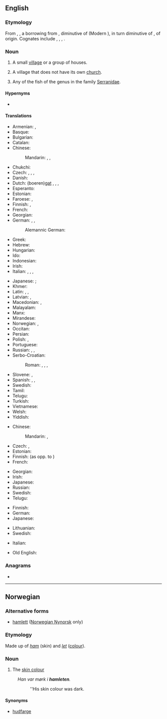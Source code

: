 {{also|Hamlet|HAMLET}}
==English==
{{wikipedia|Hamlet (place)}}

===Etymology===
From {{inh|en|enm|hamlet}}, {{m|enm|hamelet}}, a borrowing from {{der|en|fro|hamelet}}, diminutive of {{der|en|fro|hamel}} (Modern {{cog|fr|hameau}}), in turn diminutive of {{der|en|fro|ham}}, of {{etyl|gem|en}} origin. Cognates include {{cog|en|home}}, {{cog|nl|heem}}, {{cog|de|Heim}}, {{cog|ang|hām}}.

===Noun===
{{en-noun}}

# A small [[village]] or a group of houses.
# {{lb|en|British}} A village that does not have its own [[church]].
# Any of the fish of the genus {{taxlink|Hypoplectrus|genus|noshow=1}} in the family [[Serranidae]].

====Hypernyms====
* {{sense|small village}} {{l|en|settlement}}

====Translations====
{{trans-top|small village}}
* Armenian: {{t+|hy|շեն}}, {{t+|hy|գյուղակ}}
* Basque: {{t|eu|herrixka}}
* Bulgarian: {{t|bg|селце|n}}
* Catalan: {{t|ca|poblet|m}}
* Chinese:
*: Mandarin: {{t+|cmn|村莊}}, {{t+|cmn|村庄|tr=cūnzhuāng}}, {{t|cmn|小村|tr=xiǎocūn}}
* Chukchi: {{t|ckt|нымным|tr=nymnym}}
* Czech: {{t+|cs|osada|f}}, {{t+|cs|víska|f}}, {{t|cs|dědinka|f}}, {{t|cs|kolonie|f}}
* Danish: {{t+|da|landsby}}
* Dutch: (boeren)[[gat]] {{g|n}}, {{t+|nl|gehucht|n}}, {{t+|nl|negorij}}, {{t+|nl|uithoek}}
* Esperanto: {{t|eo|vilaĝeto}}
* Estonian: {{t+|et|küla}}
* Faroese: {{t|fo|bygd|f}}, {{t|fo|smábygd|f}}
* Finnish: {{t+|fi|pikkukylä}}, {{t+|fi|kyläpahanen}}
* French: {{t+|fr|hameau|m}}
* Georgian: {{t|ka|სოფელი}}
* German: {{t+|de|Weiler|m}}, {{t+|de|Dorf|n}}, {{qualifier|pejorative}} {{t+|de|Kaff|n}}
*: Alemannic German: {{t|gsw|Wihr}}
* Greek: {{t+|el|χωριουδάκι|n}}
* Hebrew: {{t|he|כפרון|m|tr=kfarón}}
* Hungarian: {{t+|hu|falucska}}
* Ido: {{t+|io|vilajeto}}
* Indonesian: {{t+|id|kampung}}
* Irish: {{t|ga|gráig|f}}
* Italian: {{t+|it|casale|m}}, {{t+|it|borgata|f}}, {{t+|it|frazione|f}}, {{t+|it|borgo|m}}
{{trans-mid}}
* Japanese: {{qualifier|a small village}} {{t|ja|村落|tr=sonraku}}; {{qualifier|a group of houses}} {{t+|ja|集落|tr=shūraku}}
* Khmer: {{t|km|កូនភូមិ|tr=koon pʰuumi’}}
* Latin: {{t+|la|vīcus|m}}, {{t|la|vīculus|m}},
* Latvian: {{t+|lv|sādža|f}}, {{t|lv|ciems|m}}
* Macedonian: {{t|mk|заселок|m}}, {{t|mk|селце|n}}
* Malayalam: {{t-needed|ml}}
* Manx: {{t|gv|balley beg|m}}
* Mirandese: {{t|mwl|aldé|f}}
* Norwegian: {{t+|no|landsby}}, {{t+|no|grend}}
* Occitan: {{t+|oc|masatge}}
* Persian: {{t+|fa|دهکده|tr=dehkade}}
* Polish: {{t+|pl|przysiółek|m}}, {{t+|pl|sioło|n}}
* Portuguese: {{t+|pt|aldeia|f}}
* Russian: {{t+|ru|дереву́шка|f}}, {{t+|ru|ху́тор|m}}, {{t+|ru|сельцо́|n}}
* Serbo-Croatian:
*: Roman: {{t|sh|zaseok|m}}, {{t+|sh|naselje|n}}, {{t+|sh|seoce|n}}, {{t+|sh|zaselak|m}}
* Slovene: {{t|sl|vasica|f}}, {{t|sl|zaselek|m}}
* Spanish: {{t|es|aldehuela|f}}, {{t+|es|caserío|m}}, {{t+|es|aldea|f}}
* Swedish: {{t+|sv|by|c}}
* Tamil: {{t-needed|ta}}
* Telugu: {{t+|te|పల్లెటూరు}}
* Turkish: {{t+|tr|mezra}}
* Vietnamese: {{t+|vi|xóm}}
* Welsh: {{t|cy|[[pentref]] [[bach]]|m}}
* Yiddish: {{t|yi|דערפֿל|n}}
{{trans-bottom}}

{{trans-top|village without its own church}}
* Chinese:
*: Mandarin: {{t|cmn|部落無教會的小村莊}}, {{t|cmn|部落无教会的小村庄|tr=bùluò wú jiāohuì de xiǎo cūnzhuāng}}
* Czech: {{t+|cs|vesnička|f}}, {{t+|cs|dědina|f}}
* Estonian: {{t+|et|küla}}
* Finnish: {{t+|fi|kylä}} (as opp. to {{t+|fi|kirkonkylä}})
* French: {{t+|fr|hameau|m}}
{{trans-mid}}
* Georgian: {{t|ka|სოფელი}}
* Irish: {{t|ga|gráig|f}}
* Japanese: {{qualifier|used to describe such European villages}} {{t|ja|小村|tr=こむら, komura}}
* Russian: {{t+|ru|ху́тор|m}}
* Swedish: {{t+|sv|by|c}}
* Telugu: {{t+|te|పల్లె}}
{{trans-bottom}}

{{trans-top|fish}}
* Finnish: {{t|fi|Hypoplectrus|alt=''Hypoplectrus''}}
* German: {{t|de|Hamletbarsche}}
* Japanese: {{t|ja|ハムレット|tr=hamuretto}}
{{trans-mid}}
* Lithuanian: {{t|lt|vakos}}
* Swedish: {{t|sv|hypoplectrus}}
{{trans-bottom}}

{{checktrans-top}}
* Italian: {{t-check|it|villaggio|m}}
{{trans-mid}}
* Old English: {{t-needed|ang}}
{{trans-bottom}}

===Anagrams===
* {{anagrams|en|Lathem|Thelma|methal}}

----

==Norwegian==

===Alternative forms===
* [[hamlett]] ([[Nynorsk|Norwegian Nynorsk]] only)

===Etymology===
Made up of ''[[ham]]'' (skin) and ''[[let]]'' ([[colour]]).

===Noun===
{{head|no|noun|g=m}}

# The [[skin colour]]
: ''Han var m&oslash;rk i '''hamleten'''.''
:: ''His skin colour was dark.

====Synonyms====
* [[hudfarge]]